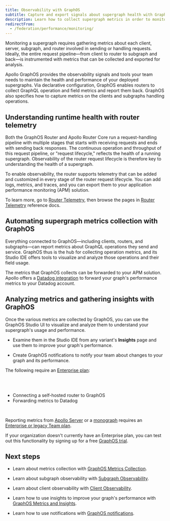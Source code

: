 ```yaml
---
title: Observability with GraphOS
subtitle: Capture and export signals about supergraph health with GraphOS and router telemetry
description: Learn how to collect supergraph metrics in order to monitor and optimize your GraphQL usage and performance. Collect raw metrics, insights, and alerts with Apollo GraphOS, GraphOS Studio, and GraphOS Router and Apollo Router Core.
redirectFrom:
  - /federation/performance/monitoring/
---
```


Monitoring a supergraph requires gathering metrics about each client, server, subgraph, and router involved in sending or handling requests. Ideally, the entire request pipeline—from client to router to subgraph and back—is instrumented with metrics that can be collected and exported for analysis. 

Apollo GraphOS provides the observability signals and tools your team needs to maintain the health and performance of your deployed supergraphs. Via declarative configuration, GraphOS enables routers to collect GraphQL operation and field metrics and report them back. GraphOS also specifies how to capture metrics on the clients and subgraphs handling operations.

## Understanding runtime health with router telemetry 

Both the GraphOS Router and Apollo Router Core run a request-handling pipeline with multiple stages that starts with receiving requests and ends with sending back responses. The continuous operation and throughput of this request pipeline, or "request lifecycle," reflects the health of a running supergraph. Observability of the router request lifecycle is therefore key to understanding the health of a supergraph.

<Wistia WistiaId="009wt60p7a" />

To enable observability, the router supports telemetry that can be added and customized in every stage of the router request lifecycle. You can add logs, metrics, and traces, and you can export them to your application performance monitoring (APM) solution.

To learn more, go to [Router Telemetry](/graphos/routing/observability/telemetry), then browse the pages in [Router Telemetry](/graphos/reference/router/telemetry/log-exporters/overview) reference docs.

## Automating supergraph metrics collection with GraphOS

Everything connected to GraphOS—including clients, routers, and subgraphs—can report metrics about GraphQL operations they send and service. GraphOS thus is the hub for collecting operation metrics, and its Studio IDE offers tools to visualize and analyze those operations and their field usage. 

The metrics that GraphOS collects can be forwarded to your APM solution. Apollo offers a [Datadog integration](/graphos/platform/insights/datadog-forwarding) to forward your graph's performance metrics to your Datadog account.


## Analyzing metrics and gathering insights with GraphOS

Once the various metrics are collected by GraphOS, you can use the GraphOS Studio UI to visualize and analyze them to understand your supergraph's usage and performance. 

- Examine them in the Studio IDE from any variant's **Insights** page and use them to improve your graph's performance.

- Create GraphOS notifications to notify your team about changes to your graph and its performance.

<EnterpriseFeature>

The following require an [Enterprise plan](https://www.apollographql.com/pricing/):

<br />
<br />

- Connecting a self-hosted router to GraphOS
- Forwarding metrics to Datadog

<br />

Reporting metrics from [Apollo Server](/apollo-server) or a [monograph](/graphos/get-started/concepts/graphs/#monographs) requires an [Enterprise or legacy Team plan](https://www.apollographql.com/pricing).

If your organization doesn't currently have an Enterprise plan, you can test out this functionality by signing up for a free [GraphOS trial](https://studio.apollographql.com/signup?referrer=docs-content).

</EnterpriseFeature>


## Next steps 

- Learn about metrics collection with [GraphOS Metrics Collection](/graphos/platform/insights/sending-operation-metrics).

- Learn about subgraph observability with [Subgraph Observability](/graphos/routing/observability/subgraph-error-inclusion).

- Learn about client observability with [Client Observability](/graphos/routing/observability/client-id-enforcement/).

- Learn how to use insights to improve your graph's performance with [GraphOS Metrics and Insights](/graphos/platform/insights/).

- Learn how to use notifications with [GraphOS notifications](/graphos/platform/insights/notifications).
